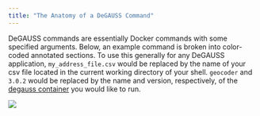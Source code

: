 ```yaml
---
title: "The Anatomy of a DeGAUSS Command"
---
```


DeGAUSS commands are essentially Docker commands with some specified arguments. Below, an example command is broken into color-coded annotated sections. To use this generally for any DeGAUSS application, `my_address_file.csv` would be replaced by the name of your csv file located in the current working directory of your shell. `geocoder` and `3.0.2` would be replaced by the name and version, respectively, of the [degauss container](https://degauss.org/available_images) you would like to run. 

![](figs/command_colored_descriptions.png)
